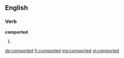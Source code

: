 ==English==

===Verb===
'''comported'''

# {{past of|[[comport]]}}

[[de:comported]]
[[fr:comported]]
[[mg:comported]]
[[vi:comported]]